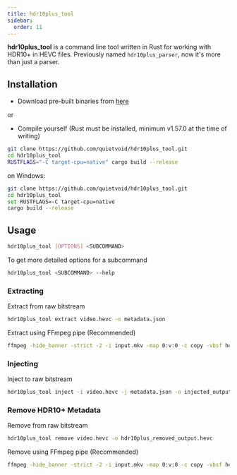 ```yaml
---
title: hdr10plus_tool
sidebar:
  order: 11
---
```


**hdr10plus_tool** is a command line tool written in Rust for working with HDR10+ in HEVC files. Previously named `hdr10plus_parser`, now it's more than just a parser.

## Installation

- Download pre-built binaries from [here](https://github.com/quietvoid/hdr10plus_tool/releases)

or

- Compile yourself (Rust must be installed, minimum v1.57.0 at the time of writing)

```bash
git clone https://github.com/quietvoid/hdr10plus_tool.git
cd hdr10plus_tool
RUSTFLAGS="-C target-cpu=native" cargo build --release
```

on Windows:

```bash
git clone https://github.com/quietvoid/hdr10plus_tool.git
cd hdr10plus_tool
set RUSTFLAGS=-C target-cpu=native
cargo build --release
```

## Usage

```bash
hdr10plus_tool [OPTIONS] <SUBCOMMAND>
```

To get more detailed options for a subcommand

```bash
hdr10plus_tool <SUBCOMMAND> --help
```

### Extracting

Extract from raw bitstream

```bash
hdr10plus_tool extract video.hevc -o metadata.json
```

Extract using FFmpeg pipe (Recommended)

```bash
ffmpeg -hide_banner -strict -2 -i input.mkv -map 0:v:0 -c copy -vbsf hevc_mp4toannexb -f hevc - | hdr10plus_tool extract -o metadata.json -
```

### Injecting

Inject to raw bitstream

```bash
hdr10plus_tool inject -i video.hevc -j metadata.json -o injected_output.hevc
```

### Remove HDR10+ Metadata

Remove from raw bitstream

```bash
hdr10plus_tool remove video.hevc -o hdr10plus_removed_output.hevc
```

Remove using FFmpeg pipe (Recommended)

```bash
ffmpeg -hide_banner -strict -2 -i input.mkv -map 0:v:0 -c copy -vbsf hevc_mp4toannexb -f hevc - | hdr10plus_tool remove -
```
